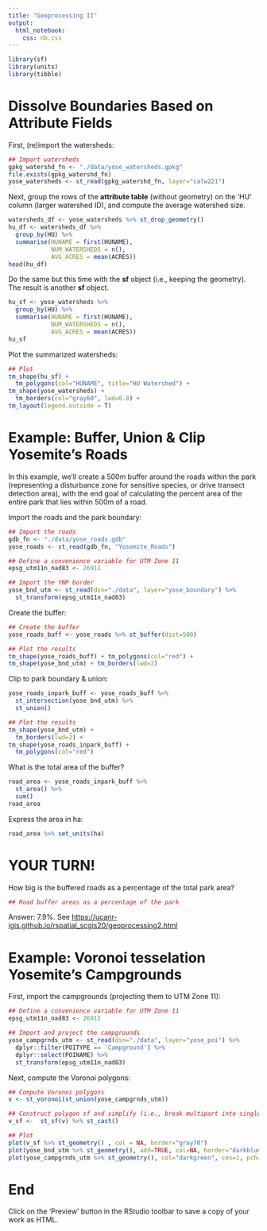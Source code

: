 ```yaml
---
title: "Geoprocessing II"
output: 
  html_notebook: 
    css: nb.css
---
```


```r
library(sf)
library(units)
library(tibble)
```

# Dissolve Boundaries Based on Attribute Fields

First, (re)import the watersheds:

```r
## Import watersheds
gpkg_watershd_fn <- "./data/yose_watersheds.gpkg"
file.exists(gpkg_watershd_fn)
yose_watersheds <- st_read(gpkg_watershd_fn, layer="calw221")
```
Next, group the rows of the **attribute table** (without geometry) on the 'HU' column (larger watershed ID), and compute the average watershed size.

```r
watersheds_df <- yose_watersheds %>% st_drop_geometry()
hu_df <- watersheds_df %>% 
  group_by(HU) %>% 
  summarise(HUNAME = first(HUNAME), 
            NUM_WATERSHEDS = n(),
            AVG_ACRES = mean(ACRES))
head(hu_df)
```

Do the same but this time with the **sf** object (i.e., keeping the geometry). The result is another **sf** object.

```r
hu_sf <- yose_watersheds %>% 
  group_by(HU) %>% 
  summarise(HUNAME = first(HUNAME), 
            NUM_WATERSHEDS = n(),
            AVG_ACRES = mean(ACRES))
hu_sf
```
Plot the summarized watersheds:

```r
## Plot
tm_shape(hu_sf) + 
  tm_polygons(col="HUNAME", title="HU Watershed") + 
tm_shape(yose_watersheds) +
  tm_borders(col="gray60", lwd=0.8) +
tm_layout(legend.outside = T)
```
# Example: Buffer, Union & Clip Yosemite's Roads

In this example, we’ll create a 500m buffer around the roads within the park (representing a disturbance zone for sensitive species, or drive transect detection area), with the end goal of calculating the percent area of the entire park that lies within 500m of a road. 

Import the roads and the park boundary:

```r
## Import the roads
gdb_fn <- "./data/yose_roads.gdb"
yose_roads <- st_read(gdb_fn, "Yosemite_Roads")

## Define a convenience variable for UTM Zone 11
epsg_utm11n_nad83 <- 26911

## Import the YNP border
yose_bnd_utm <- st_read(dsn="./data", layer="yose_boundary") %>% 
  st_transform(epsg_utm11n_nad83)

```

Create the buffer:

```r
## Create the buffer
yose_roads_buff <- yose_roads %>% st_buffer(dist=500)

## Plot the results
tm_shape(yose_roads_buff) + tm_polygons(col="red") +
tm_shape(yose_bnd_utm) + tm_borders(lwd=2)
```
Clip to park boundary & union:

```r
yose_roads_inpark_buff <- yose_roads_buff %>%
  st_intersection(yose_bnd_utm) %>% 
  st_union()

## Plot the results
tm_shape(yose_bnd_utm) + 
  tm_borders(lwd=2) +
tm_shape(yose_roads_inpark_buff) +
  tm_polygons(col="red")

```
What is the total area of the buffer?

```r
road_area <- yose_roads_inpark_buff %>% 
  st_area() %>% 
  sum()
road_area
```
Express the area in ha:

```r
road_area %>% set_units(ha)
```
# YOUR TURN!

How big is the buffered roads as a percentage of the total park area?

```r
## Road buffer areas as a percentage of the park

```

Answer: 7.9%. See <https://ucanr-igis.github.io/rspatial_scgis20/geoprocessing2.html>

# Example: Voronoi tesselation Yosemite's Campgrounds

First, import the campgrounds (projecting them to UTM Zone 11):

```r
## Define a convenience variable for UTM Zone 11
epsg_utm11n_nad83 <- 26911

## Import and project the campgrounds
yose_campgrnds_utm <- st_read(dsn="./data", layer="yose_poi") %>% 
  dplyr::filter(POITYPE == 'Campground') %>% 
  dplyr::select(POINAME) %>% 
  st_transform(epsg_utm11n_nad83)
```

Next, compute the Voronoi polygons:

```r
## Compute Voronoi polygons
v <- st_voronoi(st_union(yose_campgrnds_utm))

## Construct polygon sf and simplify (i.e., break multipart into single features)
v_sf <-  st_sf(v) %>% st_cast()

## Plot
plot(v_sf %>% st_geometry() , col = NA, border="gray70")
plot(yose_bnd_utm %>% st_geometry(), add=TRUE, col=NA, border="darkblue")
plot(yose_campgrnds_utm %>% st_geometry(), col="darkgreen", cex=1, pch=17, add=T)
```

# End

Click on the 'Preview' button in the RStudio toolbar to save a copy of your work as HTML.


